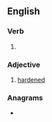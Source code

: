 ==English==

===Verb===
{{head|en|verb form}}

# {{en-past of|indurate}}

===Adjective===
{{en-adj|-}}

# {{lb|en|soil science}} [[hardened]]

===Anagrams===
* {{anagrams|en|a=addeinrtu|unitarded}}